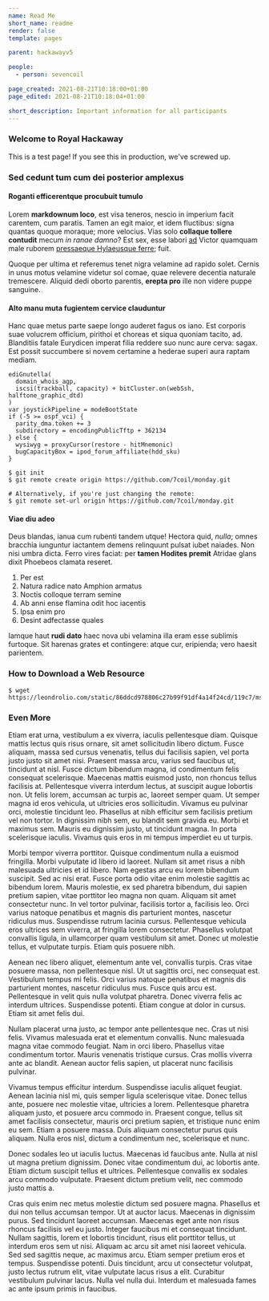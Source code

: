 ```yaml
---
name: Read Me
short_name: readme
render: false
template: pages

parent: hackawayv5

people:
  - person: sevencoil

page_created: 2021-08-21T10:18:00+01:00
page_edited: 2021-08-21T10:18:04+01:00

short_description: Important information for all participants
---
```


### Welcome to Royal Hackaway

This is a test page!
If you see this in production, we've screwed up.

### Sed cedunt tum cum dei posterior amplexus

#### Roganti efficerentque procubuit tumulo

Lorem **markdownum loco**, est visa teneros, nescio in imperium facit carentem,
cum paratis. Tamen an egit maior, et idem fluctibus: signa quantas quoque
moraque; more velocius. Vias solo **collaque tollere contudit** mecum _in ranae
damno_? Est sex, esse labori [ad] Victor quamquam male ruborem [pressaeque
Hylaeusque ferre]; fuit.

Quoque per ultima et referemus tenet nigra velamine ad rapido solet. Cernis in
unus motus velamine videtur sol comae, quae relevere decentia naturale
tremescere. Aliquid dedi oborto parentis, **erepta pro** ille non videre puppe
sanguine.

#### Alto manu muta fugientem cervice clauduntur

Hanc quae metus parte saepe longo auderet fagus os iano. Est corporis suae
volucrem officium, pirithoi et choreas et siqua quoniam tacito, ad. Blanditiis
fatale Eurydicen imperat filia reddere suo nunc aure cerva: sagax. Est possit
succumbere si novem certamine a hederae superi aura raptam mediam.

```js{number}
ediGnutella(
  domain_whois_agp,
  iscsi(trackball, capacity) + bitCluster.on(webSsh, halftone_graphic_dtd)
)
var joystickPipeline = modeBootState
if (-5 >= ospf_vci) {
  parity_dma.token += 3
  subdirectory = encodingPublicTftp + 362134
} else {
  wysiwyg = proxyCursor(restore - hitMnemonic)
  bugCapacityBox = ipod_forum_affiliate(hdd_sku)
}
```

```shell
$ git init
$ git remote create origin https://github.com/7coil/monday.git

# Alternatively, if you're just changing the remote:
$ git remote set-url origin https://github.com/7coil/monday.git
```

#### Viae diu adeo

Deus blandas, ianua cum rubenti tandem utque! Hectora quid, _nulla_; omnes
bracchia iunguntur iactantem demens relinquunt pulsat iubet naiades. Non nisi
umbra dicta. Ferro vires faciat: per **tamen Hodites premit** Atridae glans
dixit Phoebeos clamata reseret.

1. Per est
2. Natura radice nato Amphion armatus
3. Noctis colloque terram semine
4. Ab anni ense flamina odit hoc iacentis
5. Ipsa enim pro
6. Desint adfectasse quales

Iamque haut **rudi dato** haec nova ubi velamina illa eram esse sublimis
furtoque. Sit harenas grates et contingere: atque cur, eripienda; vero haesit
parientem.

### How to Download a Web Resource

```shell
$ wget https://leondrolio.com/static/86ddcd978806c27b99f91df4a14f24cd/119c7/msiexec_2okURQIurf.png
```

### Even More

Etiam erat urna, vestibulum a ex viverra, iaculis pellentesque diam. Quisque mattis lectus quis risus ornare, sit amet sollicitudin libero dictum. Fusce aliquam, massa sed cursus venenatis, tellus dui facilisis sapien, vel porta justo justo sit amet nisi. Praesent massa arcu, varius sed faucibus ut, tincidunt at nisl. Fusce dictum bibendum magna, id condimentum felis consequat scelerisque. Maecenas mattis euismod justo, non rhoncus tellus facilisis at. Pellentesque viverra interdum lectus, at suscipit augue lobortis non. Ut felis lorem, accumsan ac turpis ac, laoreet semper quam. Ut semper magna id eros vehicula, ut ultricies eros sollicitudin. Vivamus eu pulvinar orci, molestie tincidunt leo. Phasellus at nibh efficitur sem facilisis pretium vel non tortor. In dignissim nibh sem, eu blandit sem gravida eu. Morbi et maximus sem. Mauris eu dignissim justo, ut tincidunt magna. In porta scelerisque iaculis. Vivamus quis eros in mi tempus imperdiet eu ut turpis.

Morbi tempor viverra porttitor. Quisque condimentum nulla a euismod fringilla. Morbi vulputate id libero id laoreet. Nullam sit amet risus a nibh malesuada ultricies et id libero. Nam egestas arcu eu lorem bibendum suscipit. Sed ac nisi erat. Fusce porta odio vitae enim molestie sagittis ac bibendum lorem. Mauris molestie, ex sed pharetra bibendum, dui sapien pretium sapien, vitae porttitor leo magna non quam. Aliquam sit amet consectetur nunc. In vel tortor pulvinar, facilisis tortor a, facilisis leo. Orci varius natoque penatibus et magnis dis parturient montes, nascetur ridiculus mus. Suspendisse rutrum lacinia cursus. Pellentesque vehicula eros ultrices sem viverra, at fringilla lorem consectetur. Phasellus volutpat convallis ligula, in ullamcorper quam vestibulum sit amet. Donec ut molestie tellus, et vulputate turpis. Etiam quis posuere nibh.

Aenean nec libero aliquet, elementum ante vel, convallis turpis. Cras vitae posuere massa, non pellentesque nisl. Ut ut sagittis orci, nec consequat est. Vestibulum tempus mi felis. Orci varius natoque penatibus et magnis dis parturient montes, nascetur ridiculus mus. Fusce quis arcu est. Pellentesque in velit quis nulla volutpat pharetra. Donec viverra felis ac interdum ultrices. Suspendisse potenti. Etiam congue at dolor in cursus. Etiam sit amet felis dui.

Nullam placerat urna justo, ac tempor ante pellentesque nec. Cras ut nisi felis. Vivamus malesuada erat et elementum convallis. Nunc malesuada magna vitae commodo feugiat. Nam in orci libero. Phasellus vitae condimentum tortor. Mauris venenatis tristique cursus. Cras mollis viverra ante ac blandit. Aenean auctor felis sapien, ut placerat nunc facilisis pulvinar.

Vivamus tempus efficitur interdum. Suspendisse iaculis aliquet feugiat. Aenean lacinia nisl mi, quis semper ligula scelerisque vitae. Donec tellus ante, posuere nec molestie vitae, ultricies a lorem. Pellentesque pharetra aliquam justo, et posuere arcu commodo in. Praesent congue, tellus sit amet facilisis consectetur, mauris orci pretium sapien, et tristique nunc enim eu sem. Etiam a posuere massa. Duis aliquam consectetur purus quis aliquam. Nulla eros nisl, dictum a condimentum nec, scelerisque et nunc.

Donec sodales leo ut iaculis luctus. Maecenas id faucibus ante. Nulla at nisl ut magna pretium dignissim. Donec vitae condimentum dui, ac lobortis ante. Etiam dictum suscipit tellus et ultrices. Pellentesque convallis ex sodales arcu commodo vulputate. Praesent dictum pretium velit, nec commodo justo mattis a.

Cras quis enim nec metus molestie dictum sed posuere magna. Phasellus et dui non tellus accumsan tempor. Ut at auctor lacus. Maecenas in dignissim purus. Sed tincidunt laoreet accumsan. Maecenas eget ante non risus rhoncus facilisis vel eu justo. Integer faucibus mi et consequat tincidunt. Nullam sagittis, lorem et lobortis tincidunt, risus elit porttitor tellus, ut interdum eros sem ut nisi. Aliquam ac arcu sit amet nisi laoreet vehicula. Sed sed sagittis neque, ac maximus arcu. Etiam semper pretium eros et tempus. Suspendisse potenti. Duis tincidunt, arcu ut consectetur volutpat, justo lectus rutrum elit, vitae vulputate lacus risus a elit. Curabitur vestibulum pulvinar lacus. Nulla vel nulla dui. Interdum et malesuada fames ac ante ipsum primis in faucibus.

[ad]: http://www.example.com/nunc.html
[pressaeque hylaeusque ferre]: http://www.example.com/et
